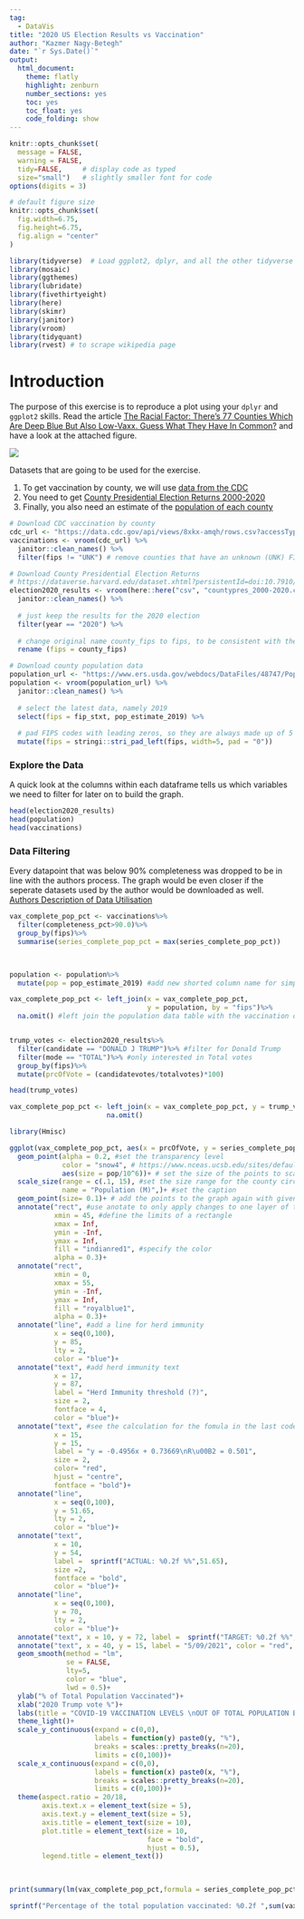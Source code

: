 ```yaml
---
tag:
  - DataVis
title: "2020 US Election Results vs Vaccination"
author: "Kazmer Nagy-Betegh"
date: "`r Sys.Date()`"
output:
  html_document:
    theme: flatly
    highlight: zenburn
    number_sections: yes
    toc: yes
    toc_float: yes
    code_folding: show
---
```



```r
knitr::opts_chunk$set(
  message = FALSE, 
  warning = FALSE, 
  tidy=FALSE,     # display code as typed
  size="small")   # slightly smaller font for code
options(digits = 3)

# default figure size
knitr::opts_chunk$set(
  fig.width=6.75, 
  fig.height=6.75,
  fig.align = "center"
)
```


```r
library(tidyverse)  # Load ggplot2, dplyr, and all the other tidyverse packages
library(mosaic)
library(ggthemes)
library(lubridate)
library(fivethirtyeight)
library(here)
library(skimr)
library(janitor)
library(vroom)
library(tidyquant)
library(rvest) # to scrape wikipedia page
```

# Introduction

The purpose of this exercise is to reproduce a plot using your `dplyr` and `ggplot2` skills. Read the  article [The Racial Factor: There's 77 Counties Which Are Deep Blue But Also Low-Vaxx. Guess What They Have In Common?](https://acasignups.net/21/07/18/racial-factor-theres-77-counties-which-are-deep-blue-also-low-vaxx-guess-what-they-have) and have a look at the attached figure.


<img src = "/vaxxes_by_state_red_blue_every_county_070321_1.jpg" />

Datasets that are going to be used for the exercise.

1. To get vaccination by county, we will use [data from the CDC](https://data.cdc.gov/Vaccinations/COVID-19-Vaccinations-in-the-United-States-County/8xkx-amqh) 
1. You need to get [County Presidential Election Returns 2000-2020](https://dataverse.harvard.edu/dataset.xhtml?persistentId=doi:10.7910/DVN/VOQCHQ)
1. Finally, you also need an estimate of the [population of each county](https://www.ers.usda.gov/webdocs/DataFiles/48747/PopulationEstimates.csv?v=2232)
 


```r

# Download CDC vaccination by county
cdc_url <- "https://data.cdc.gov/api/views/8xkx-amqh/rows.csv?accessType=DOWNLOAD"
vaccinations <- vroom(cdc_url) %>% 
  janitor::clean_names() %>% 
  filter(fips != "UNK") # remove counties that have an unknown (UNK) FIPS code

# Download County Presidential Election Returns
# https://dataverse.harvard.edu/dataset.xhtml?persistentId=doi:10.7910/DVN/VOQCHQ -- Download the file from the given URL into your base repository
election2020_results <- vroom(here::here("csv", "countypres_2000-2020.csv")) %>% #read the file from the location you saved it to
  janitor::clean_names() %>% 
  
  # just keep the results for the 2020 election
  filter(year == "2020") %>% 
  
  # change original name county_fips to fips, to be consistent with the other two files
  rename (fips = county_fips)

# Download county population data
population_url <- "https://www.ers.usda.gov/webdocs/DataFiles/48747/PopulationEstimates.csv?v=2232"
population <- vroom(population_url) %>% 
  janitor::clean_names() %>% 
  
  # select the latest data, namely 2019
  select(fips = fip_stxt, pop_estimate_2019) %>% 
  
  # pad FIPS codes with leading zeros, so they are always made up of 5 characters
  mutate(fips = stringi::stri_pad_left(fips, width=5, pad = "0"))

```

### Explore the Data

A quick look at the columns within each dataframe tells us which variables we need to filter for later on to build the graph.

```r
head(election2020_results)
head(population)
head(vaccinations)
```


### Data Filtering 

Every datapoint that was below 90% completeness was dropped to be in line with the authors process. The graph would be even closer if the seperate datasets used by the author would be downloaded as well. [Authors Description of Data Utilisation](https://acasignups.net/21/08/31/weekly-update-us-covid19-vaccination-levels-county-partisan-lean1)


```r
vax_complete_pop_pct <- vaccinations%>%
  filter(completeness_pct>90.0)%>%
  group_by(fips)%>%
  summarise(series_complete_pop_pct = max(series_complete_pop_pct))
  


population <- population%>%
  mutate(pop = pop_estimate_2019) #add new shorted column name for simpler access

vax_complete_pop_pct <- left_join(x = vax_complete_pop_pct, 
                                  y = population, by = "fips")%>%
  na.omit() #left join the population data table with the vaccination data based on the county codes.


trump_votes <- election2020_results%>%
  filter(candidate == "DONALD J TRUMP")%>% #filter for Donald Trump
  filter(mode == "TOTAL")%>% #only interested in Total votes
  group_by(fips)%>%
  mutate(prcOfVote = (candidatevotes/totalvotes)*100)

head(trump_votes)

vax_complete_pop_pct <- left_join(x = vax_complete_pop_pct, y = trump_votes, by="fips")%>%
                        na.omit()


```

```r
library(Hmisc)

ggplot(vax_complete_pop_pct, aes(x = prcOfVote, y = series_complete_pop_pct))+
  geom_point(alpha = 0.2, #set the transparency level
             color = "snow4", # https://www.nceas.ucsb.edu/sites/default/files/2020-04/colorPaletteCheatsheet.pdf easily find color names
             aes(size = pop/10^6))+ # set the size of the points to scale with the county population size, get population numbers in the millions
  scale_size(range = c(.1, 15), #set the size range for the county circles
             name = "Population (M)",)+ #set the caption
  geom_point(size= 0.1)+ # add the points to the graph again with given size to mark the middle of the county circles
  annotate("rect", #use anotate to only apply changes to one layer of the graph and not all the data in the graph
           xmin = 45, #define the limits of a rectangle
           xmax = Inf,
           ymin = -Inf, 
           ymax = Inf, 
           fill = "indianred1", #specify the color
           alpha = 0.3)+ 
  annotate("rect", 
           xmin = 0, 
           xmax = 55, 
           ymin = -Inf, 
           ymax = Inf, 
           fill = "royalblue1", 
           alpha = 0.3)+
  annotate("line", #add a line for herd immunity
           x = seq(0,100), 
           y = 85, 
           lty = 2, 
           color = "blue")+
  annotate("text", #add herd immunity text
           x = 17, 
           y = 87, 
           label = "Herd Immunity threshold (?)", 
           size = 2, 
           fontface = 4, 
           color = "blue")+
  annotate("text", #see the calculation for the fomula in the last code snippet
           x = 15, 
           y = 15, 
           label = "y = -0.4956x + 0.73669\nR\u00B2 = 0.501", 
           size = 2, 
           color= "red", 
           hjust = "centre", 
           fontface = "bold")+
  annotate("line", 
           x = seq(0,100), 
           y = 51.65, 
           lty = 2,
           color = "blue")+
  annotate("text", 
           x = 10, 
           y = 54,
           label =  sprintf("ACTUAL: %0.2f %%",51.65), 
           size =2, 
           fontface = "bold", 
           color = "blue")+
  annotate("line", 
           x = seq(0,100), 
           y = 70, 
           lty = 2,
           color = "blue")+
  annotate("text", x = 10, y = 72, label =  sprintf("TARGET: %0.2f %%",70), size =2, fontface = "bold", color = "blue")+
  annotate("text", x = 40, y = 15, label = "5/09/2021", color = "red", fontface = "bold", size = 2)+
  geom_smooth(method = "lm", 
              se = FALSE, 
              lty=5, 
              color = "blue", 
              lwd = 0.5)+
  ylab("% of Total Population Vaccinated")+
  xlab("2020 Trump vote %")+
  labs(title = "COVID-19 VACCINATION LEVELS \nOUT OF TOTAL POPULATION BY COUNTY")+
  theme_light()+
  scale_y_continuous(expand = c(0,0), 
                     labels = function(y) paste0(y, "%"), 
                     breaks = scales::pretty_breaks(n=20), 
                     limits = c(0,100))+
  scale_x_continuous(expand = c(0,0), 
                     labels = function(x) paste0(x, "%"), 
                     breaks = scales::pretty_breaks(n=20), 
                     limits = c(0,100))+
  theme(aspect.ratio = 20/18,
        axis.text.x = element_text(size = 5),
        axis.text.y = element_text(size = 5),
        axis.title = element_text(size = 10),
        plot.title = element_text(size = 10, 
                                  face = "bold", 
                                  hjust = 0.5),
        legend.title = element_text())
  
  

```

```r
print(summary(lm(vax_complete_pop_pct,formula = series_complete_pop_pct ~ prcOfVote)))

sprintf("Percentage of the total population vaccinated: %0.2f ",sum(vax_complete_pop_pct$series_complete_pop_pct*vax_complete_pop_pct$pop)/sum(vax_complete_pop_pct$pop))
```
